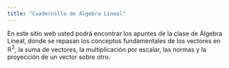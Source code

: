 ```yaml
---
title: "Cuadernillo de Algebra Lineal"
---
```


En este sitio web usted podrá encontrar los apuntes de la clase de Álgebra Lineal, donde se repasan los conceptos fundamentales de los vectores en $\mathbb{R}^2$, la suma de vectores, la multiplicación por escalar, las normas y la proyección de un vector sobre otro.
